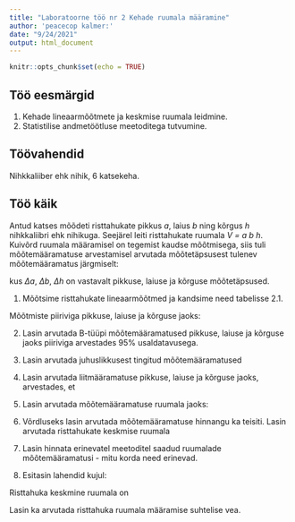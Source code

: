 ```yaml
---
title: "Laboratoorne töö nr 2 Kehade ruumala määramine"
author: 'peacecop kalmer:'
date: "9/24/2021"
output: html_document
---
```


```r
knitr::opts_chunk$set(echo = TRUE)
```

## Töö eesmärgid

1. Kehade lineaarmõõtmete ja keskmise ruumala leidmine.
2. Statistilise andmetöötluse meetoditega tutvumine.

## Töövahendid

Nihkkaliiber ehk nihik, 6 katsekeha.

## Töö käik

Antud katses mõõdeti risttahukate pikkus *a*, laius *b* ning kõrgus *h* nihkkaliibri ehk nihikuga. Seejärel leiti risttahukate ruumala *V = a b h*. Kuivõrd ruumala määramisel on tegemist kaudse mõõtmisega, siis tuli mõõtemääramatuse arvestamisel arvutada mõõtetäpsusest tulenev mõõtemääramatus järgmiselt:



kus *Δa*, *Δb*, *Δh* on vastavalt pikkuse, laiuse ja kõrguse mõõtetäpsused.

1. Mõõtsime risttahukate lineaarmõõtmed ja kandsime need tabelisse 2.1.



Mõõtmiste piiriviga pikkuse, laiuse ja kõrguse jaoks: 

2. Lasin arvutada B-tüüpi mõõtemääramatused pikkuse, laiuse ja kõrguse jaoks piiriviga arvestades 95% usaldatavusega. 

2. Lasin arvutada juhuslikkusest tingitud mõõtemääramatused 

3. Lasin arvutada liitmääramatuse pikkuse, laiuse ja kõrguse jaoks, arvestades, et

3. Lasin arvutada mõõtemääramatuse ruumala jaoks: 

4. Võrdluseks lasin arvutada mõõtemääramatuse hinnangu ka teisiti. Lasin arvutada risttahukate keskmise ruumala 

5. Lasin hinnata erinevatel meetoditel saadud ruumalade mõõtemääramatusi - mitu korda need erinevad.

6. Esitasin lahendid kujul:

Risttahuka keskmine ruumala on 

Lasin ka arvutada risttahuka ruumala määramise suhtelise vea.